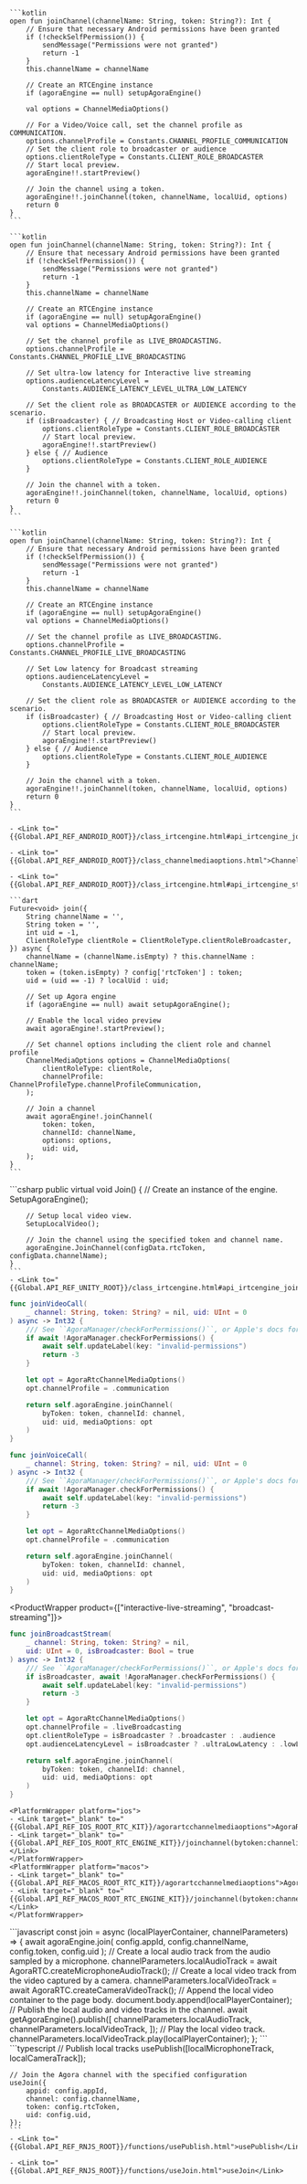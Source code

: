 <PlatformWrapper platform="android">

<ProductWrapper product="video-calling, voice-calling">

    ```kotlin
    open fun joinChannel(channelName: String, token: String?): Int {
        // Ensure that necessary Android permissions have been granted
        if (!checkSelfPermission()) {
            sendMessage("Permissions were not granted")
            return -1
        }
        this.channelName = channelName

        // Create an RTCEngine instance
        if (agoraEngine == null) setupAgoraEngine()

        val options = ChannelMediaOptions()

        // For a Video/Voice call, set the channel profile as COMMUNICATION.
        options.channelProfile = Constants.CHANNEL_PROFILE_COMMUNICATION
        // Set the client role to broadcaster or audience
        options.clientRoleType = Constants.CLIENT_ROLE_BROADCASTER
        // Start local preview.
        agoraEngine!!.startPreview()

        // Join the channel using a token.
        agoraEngine!!.joinChannel(token, channelName, localUid, options)
        return 0
    }
    ```
</ProductWrapper>

<ProductWrapper product="broadcast-streaming, interactive-live-streaming">

    ```kotlin
    open fun joinChannel(channelName: String, token: String?): Int {
        // Ensure that necessary Android permissions have been granted
        if (!checkSelfPermission()) {
            sendMessage("Permissions were not granted")
            return -1
        }
        this.channelName = channelName

        // Create an RTCEngine instance
        if (agoraEngine == null) setupAgoraEngine()
        val options = ChannelMediaOptions()
        
        // Set the channel profile as LIVE_BROADCASTING.
        options.channelProfile = Constants.CHANNEL_PROFILE_LIVE_BROADCASTING

        // Set ultra-low latency for Interactive live streaming
        options.audienceLatencyLevel =
            Constants.AUDIENCE_LATENCY_LEVEL_ULTRA_LOW_LATENCY

        // Set the client role as BROADCASTER or AUDIENCE according to the scenario.
        if (isBroadcaster) { // Broadcasting Host or Video-calling client
            options.clientRoleType = Constants.CLIENT_ROLE_BROADCASTER
            // Start local preview.
            agoraEngine!!.startPreview()
        } else { // Audience
            options.clientRoleType = Constants.CLIENT_ROLE_AUDIENCE
        }

        // Join the channel with a token.
        agoraEngine!!.joinChannel(token, channelName, localUid, options)
        return 0
    }    
    ```
</ProductWrapper>

<ProductWrapper product="broadcast-streaming">

    ```kotlin
    open fun joinChannel(channelName: String, token: String?): Int {
        // Ensure that necessary Android permissions have been granted
        if (!checkSelfPermission()) {
            sendMessage("Permissions were not granted")
            return -1
        }
        this.channelName = channelName

        // Create an RTCEngine instance
        if (agoraEngine == null) setupAgoraEngine()
        val options = ChannelMediaOptions()
        
        // Set the channel profile as LIVE_BROADCASTING.
        options.channelProfile = Constants.CHANNEL_PROFILE_LIVE_BROADCASTING

        // Set Low latency for Broadcast streaming
        options.audienceLatencyLevel =
            Constants.AUDIENCE_LATENCY_LEVEL_LOW_LATENCY

        // Set the client role as BROADCASTER or AUDIENCE according to the scenario.
        if (isBroadcaster) { // Broadcasting Host or Video-calling client
            options.clientRoleType = Constants.CLIENT_ROLE_BROADCASTER
            // Start local preview.
            agoraEngine!!.startPreview()
        } else { // Audience
            options.clientRoleType = Constants.CLIENT_ROLE_AUDIENCE
        }

        // Join the channel with a token.
        agoraEngine!!.joinChannel(token, channelName, localUid, options)
        return 0
    }    
    ```
</ProductWrapper>

    - <Link to="{{Global.API_REF_ANDROID_ROOT}}/class_irtcengine.html#api_irtcengine_joinchannel2">joinChannel</Link>

    - <Link to="{{Global.API_REF_ANDROID_ROOT}}/class_channelmediaoptions.html">ChannelMediaOptions</Link>

    - <Link to="{{Global.API_REF_ANDROID_ROOT}}/class_irtcengine.html#api_irtcengine_startpreview">startPreview</Link>

</PlatformWrapper>

<PlatformWrapper platform="flutter">

    ```dart
    Future<void> join({
        String channelName = '',
        String token = '',
        int uid = -1,
        ClientRoleType clientRole = ClientRoleType.clientRoleBroadcaster,
    }) async {
        channelName = (channelName.isEmpty) ? this.channelName : channelName;
        token = (token.isEmpty) ? config['rtcToken'] : token;
        uid = (uid == -1) ? localUid : uid;

        // Set up Agora engine
        if (agoraEngine == null) await setupAgoraEngine();

        // Enable the local video preview 
        await agoraEngine!.startPreview();
        
        // Set channel options including the client role and channel profile
        ChannelMediaOptions options = ChannelMediaOptions(
            clientRoleType: clientRole,
            channelProfile: ChannelProfileType.channelProfileCommunication,
        );

        // Join a channel
        await agoraEngine!.joinChannel(
            token: token,
            channelId: channelName,
            options: options,
            uid: uid,
        );
    }
    ```
</PlatformWrapper>
<PlatformWrapper platform="unity">
    ```csharp
    public virtual void Join()
    {
        // Create an instance of the engine.
        SetupAgoraEngine();

        // Setup local video view.
        SetupLocalVideo();

        // Join the channel using the specified token and channel name.
        agoraEngine.JoinChannel(configData.rtcToken, configData.channelName);
    }
    ```
    - <Link to="{{Global.API_REF_UNITY_ROOT}}/class_irtcengine.html#api_irtcengine_joinchannel">JoinChannel</Link>
</PlatformWrapper>
<PlatformWrapper platform={["ios","macos"]}>
<ProductWrapper product="video-calling">

```swift
func joinVideoCall(
    _ channel: String, token: String? = nil, uid: UInt = 0
) async -> Int32 {
    /// See ``AgoraManager/checkForPermissions()``, or Apple's docs for details of this method.
    if await !AgoraManager.checkForPermissions() {
        await self.updateLabel(key: "invalid-permissions")
        return -3
    }

    let opt = AgoraRtcChannelMediaOptions()
    opt.channelProfile = .communication

    return self.agoraEngine.joinChannel(
        byToken: token, channelId: channel,
        uid: uid, mediaOptions: opt
    )
}
```
</ProductWrapper>

<ProductWrapper product="voice-calling">

```swift
func joinVoiceCall(
    _ channel: String, token: String? = nil, uid: UInt = 0
) async -> Int32 {
    /// See ``AgoraManager/checkForPermissions()``, or Apple's docs for details of this method.
    if await !AgoraManager.checkForPermissions() {
        await self.updateLabel(key: "invalid-permissions")
        return -3
    }

    let opt = AgoraRtcChannelMediaOptions()
    opt.channelProfile = .communication

    return self.agoraEngine.joinChannel(
        byToken: token, channelId: channel,
        uid: uid, mediaOptions: opt
    )
}
```
</ProductWrapper>

<ProductWrapper product={["interactive-live-streaming", "broadcast-streaming"]}>

```swift
func joinBroadcastStream(
    _ channel: String, token: String? = nil,
    uid: UInt = 0, isBroadcaster: Bool = true
) async -> Int32 {
    /// See ``AgoraManager/checkForPermissions()``, or Apple's docs for details of this method.
    if isBroadcaster, await !AgoraManager.checkForPermissions() {
        await self.updateLabel(key: "invalid-permissions")
        return -3
    }

    let opt = AgoraRtcChannelMediaOptions()
    opt.channelProfile = .liveBroadcasting
    opt.clientRoleType = isBroadcaster ? .broadcaster : .audience
    opt.audienceLatencyLevel = isBroadcaster ? .ultraLowLatency : .lowLatency

    return self.agoraEngine.joinChannel(
        byToken: token, channelId: channel,
        uid: uid, mediaOptions: opt
    )
}
```

</ProductWrapper>

    <PlatformWrapper platform="ios">
    - <Link target="_blank" to="{{Global.API_REF_IOS_ROOT_RTC_KIT}}/agorartcchannelmediaoptions">AgoraRtcChannelMediaOptions</Link>
    - <Link target="_blank" to="{{Global.API_REF_IOS_ROOT_RTC_ENGINE_KIT}}/joinchannel(bytoken:channelid:uid:mediaoptions:joinsuccess:)">joinChannel(byToken:channelId:uid:mediaOptions:joinSuccess:)</Link>
    </PlatformWrapper>
    <PlatformWrapper platform="macos">
    - <Link target="_blank" to="{{Global.API_REF_MACOS_ROOT_RTC_KIT}}/agorartcchannelmediaoptions">AgoraRtcChannelMediaOptions</Link>
    - <Link target="_blank" to="{{Global.API_REF_MACOS_ROOT_RTC_ENGINE_KIT}}/joinchannel(bytoken:channelid:uid:mediaoptions:joinsuccess:)">joinChannel(byToken:channelId:uid:mediaOptions:joinSuccess:)</Link>
    </PlatformWrapper>
</PlatformWrapper>
<PlatformWrapper platform="web">
    ```javascript
    const join = async (localPlayerContainer, channelParameters) => {
        await agoraEngine.join(
          config.appId,
          config.channelName,
          config.token,
          config.uid
        );
        // Create a local audio track from the audio sampled by a microphone.
        channelParameters.localAudioTrack =
        await AgoraRTC.createMicrophoneAudioTrack();
        // Create a local video track from the video captured by a camera.
        channelParameters.localVideoTrack = await AgoraRTC.createCameraVideoTrack();
        // Append the local video container to the page body.
        document.body.append(localPlayerContainer);
        // Publish the local audio and video tracks in the channel.
        await getAgoraEngine().publish([
          channelParameters.localAudioTrack,
          channelParameters.localVideoTrack,
        ]);
        // Play the local video track.
        channelParameters.localVideoTrack.play(localPlayerContainer);
    };
    ```
</PlatformWrapper>
<PlatformWrapper platform = "react-js">
    ```typescript
    // Publish local tracks
    usePublish([localMicrophoneTrack, localCameraTrack]);

    // Join the Agora channel with the specified configuration
    useJoin({
        appid: config.appId,
        channel: config.channelName,
        token: config.rtcToken,
        uid: config.uid,
    });
    ```
    - <Link to="{{Global.API_REF_RNJS_ROOT}}/functions/usePublish.html">usePublish</Link>

    - <Link to="{{Global.API_REF_RNJS_ROOT}}/functions/useJoin.html">useJoin</Link>
</PlatformWrapper>